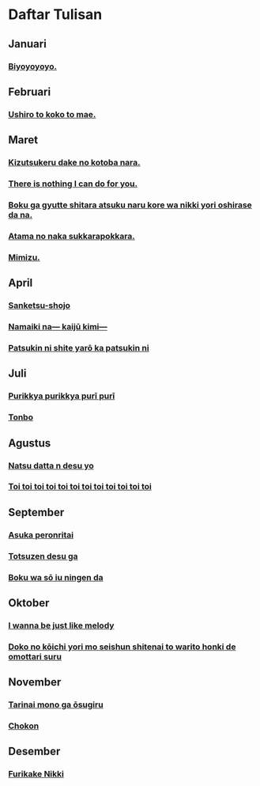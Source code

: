 # Daftar Tulisan

## Januari

### [Biyoyoyoyo.](/ameba/2012/Januari/Biyoyoyoyo)

## Februari

### [Ushiro to koko to mae.](/ameba/2012/Februari/Ushiro)

## Maret

### [Kizutsukeru dake no kotoba nara.](/ameba/2012/Maret/Kizutsukeru)
### [There is nothing I can do for you.](/ameba/2012/Maret/There)
### [Boku ga gyutte shitara atsuku naru kore wa nikki yori oshirase da na.](/ameba/2012/Maret/Boku-ga)
### [Atama no naka sukkarapokkara.](/ameba/2012/Maret/Atama)
### [Mimizu.](/ameba/2012/Maret/Mimizu)

## April

### [Sanketsu-shojo](/ameba/2012/April/Sanketsu-shojo)
### [Namaiki na— kaijū kimi—](/ameba/2012/April/Namaiki-na)
### [Patsukin ni shite yarō ka patsukin ni](/ameba/2012/April/Patsukin)

## Juli

### [Purikkya purikkya purī purī](/ameba/2012/Juli/Purikkya)
### [Tonbo](/ameba/2012/Juli/Tonbo)

## Agustus

### [Natsu datta n desu yo](/ameba/2012/Agustus/Natsu)
### [Toi toi toi toi toi toi toi toi toi toi toi toi](/ameba/2012/Agustus/Toi)

## September

### [Asuka peronritai](/ameba/2012/September/Asuka)
### [Totsuzen desu ga](/ameba/2012/September/Totsuzen)
### [Boku wa sō iu ningen da](/ameba/2012/September/Boku-wa)

## Oktober

### [I wanna be just like melody](/ameba/2012/Oktober/I-wanna)
### [Doko no kōichi yori mo seishun shitenai to warito honki de omottari suru](/ameba/2012/Oktober/Doko-no)

## November
### [Tarinai mono ga ōsugiru](/ameba/2012/November/Tarinai)
### [Chokon](/ameba/2012/November/Chokon)

## Desember

### [Furikake Nikki](/ameba/2012/Desember/Furikake)